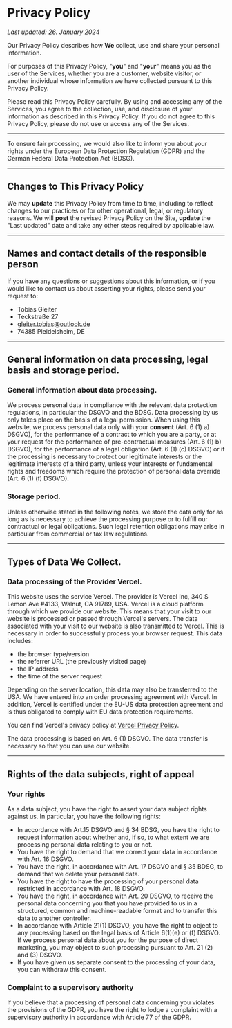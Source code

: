 # Privacy Policy

_Last updated: 26. January 2024_

Our Privacy Policy describes how **We** collect, use and share your personal information.

For purposes of this Privacy Policy, "**you**" and "**your**" means you as the user of the Services, whether you are a customer, website visitor, or another individual whose information we have collected pursuant to this Privacy Policy.

Please read this Privacy Policy carefully. By using and accessing any of the Services, you agree to the collection, use, and disclosure of your information as described in this Privacy Policy. If you do not agree to this Privacy Policy, please do not use or access any of the Services.

---

To ensure fair processing, we would also like to inform you about your rights under the European Data Protection Regulation (GDPR) and the German Federal Data Protection Act (BDSG).

---

## Changes to This Privacy Policy

We may **update** this Privacy Policy from time to time, including to reflect changes to our practices or for other operational, legal, or regulatory reasons. We will **post** the revised Privacy Policy on the Site, **update** the "Last updated" date and take any other steps required by applicable law.

---

## Names and contact details of the responsible person

If you have any questions or suggestions about this information, or if you would like to contact us about asserting your rights, please send your request to:

- Tobias Gleiter
- Teckstraße 27
- [gleiter.tobias@outlook.de](mailto:gleiter.tobias@outlook.de)
- 74385 Pleidelsheim, DE

---

## General information on data processing, legal basis and storage period.

### General information about data processing.

We process personal data in compliance with the relevant data protection regulations, in particular the DSGVO and the BDSG. Data processing by us only takes place on the basis of a legal permission. When using this website, we process personal data only with your **consent** (Art. 6 (1) a) DSGVO), for the performance of a contract to which you are a party, or at your request for the performance of pre-contractual measures (Art. 6 (1) b) DSGVO), for the performance of a legal obligation (Art. 6 (1) (c) DSGVO) or if the processing is necessary to protect our legitimate interests or the legitimate interests of a third party, unless your interests or fundamental rights and freedoms which require the protection of personal data override (Art. 6 (1) (f) DSGVO).

### Storage period.

Unless otherwise stated in the following notes, we store the data only for as long as is necessary to achieve the processing purpose or to fulfill our contractual or legal obligations. Such legal retention obligations may arise in particular from commercial or tax law regulations.

---

## Types of Data We Collect.

### Data processing of the Provider Vercel.

This website uses the service Vercel. The provider is Vercel Inc, 340 S Lemon Ave #4133, Walnut, CA 91789, USA. Vercel is a cloud platform through which we provide our website. This means that your visit to our website is processed or passed through Vercel's servers. The data associated with your visit to our website is also transmitted to Vercel. This is necessary in order to successfully process your browser request. This data includes:

- the browser type/version
- the referrer URL (the previously visited page)
- the IP address
- the time of the server request

Depending on the server location, this data may also be transferred to the USA. We have entered into an order processing agreement with Vercel. In addition, Vercel is certified under the EU-US data protection agreement and is thus obligated to comply with EU data protection requirements.

You can find Vercel's privacy policy at [Vercel Privacy Policy](https://vercel.com/legal/privacy-policy).

The data processing is based on Art. 6 (1) DSGVO. The data transfer is necessary so that you can use our website.

---

## Rights of the data subjects, right of appeal

### Your rights

As a data subject, you have the right to assert your data subject rights against us. In particular, you have the following rights:

- In accordance with Art.15 DSGVO and § 34 BDSG, you have the right to request information about whether and, if so, to what extent we are processing personal data relating to you or not.
- You have the right to demand that we correct your data in accordance with Art. 16 DSGVO.
- You have the right, in accordance with Art. 17 DSGVO and § 35 BDSG, to demand that we delete your personal data.
- You have the right to have the processing of your personal data restricted in accordance with Art. 18 DSGVO.
- You have the right, in accordance with Art. 20 DSGVO, to receive the personal data concerning you that you have provided to us in a structured, common and machine-readable format and to transfer this data to another controller.
- In accordance with Article 21(1) DSGVO, you have the right to object to any processing based on the legal basis of Article 6(1)(e) or (f) DSGVO. If we process personal data about you for the purpose of direct marketing, you may object to such processing pursuant to Art. 21 (2) and (3) DSGVO.
- If you have given us separate consent to the processing of your data, you can withdraw this consent.

### Complaint to a supervisory authority

If you believe that a processing of personal data concerning you violates the provisions of the GDPR, you have the right to lodge a complaint with a supervisory authority in accordance with Article 77 of the GDPR.